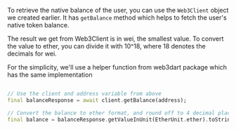 To retrieve the native balance of the user, you can use the `Web3Client` object we created earlier.
It has `getBalance` method which helps to fetch the user's native token balance.

The result we get from Web3Client is in wei, the smallest value. To convert the value to ether, you
can divide it with 10^18, where 18 denotes the decimals for wei.

For the simplicity, we'll use a helper function from web3dart package which has the same
implementation

```dart

// Use the client and address variable from above
final balanceResponse = await client.getBalance(address);

// Convert the balance to ether format, and round off to 4 decimal places.
final balance = balanceResponse.getValueInUnit(EtherUnit.ether).toStringAsFixed(4);
```
